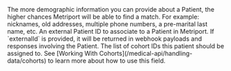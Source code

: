 <Tip>
  The more demographic information you can provide about a Patient, the higher chances Metriport will be
  able to find a match. For example: nicknames, old addresses, multiple phone numbers, a pre-marital
  last name, etc.
</Tip>

<Snippet file="demographics.mdx" />

<ParamField body="externalId" type="string">
  An external Patient ID to associate to a Patient in Metriport.
  
  <Info>
    If `externalId` is provided, it will be returned in webhook payloads and responses
    involving the Patient.
  </Info>
</ParamField>

<ParamField body="cohorts" type="string[]">
  The list of cohort IDs this patient should be assigned to.

  <Info>
    See [Working With Cohorts](/medical-api/handling-data/cohorts) to learn more about how to use this field.
  </Info>
</ParamField>